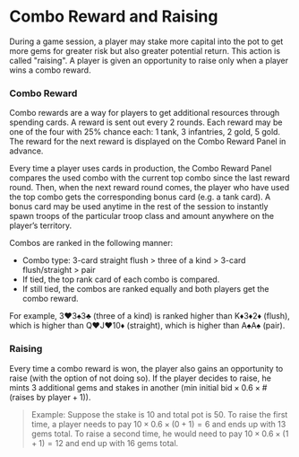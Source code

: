 # Combo Reward and Raising

During a game session, a player may stake more capital into the pot to get more gems for greater risk but also greater potential return. This action is called "raising". A player is given an opportunity to raise only when a player wins a combo reward.

### Combo Reward

Combo rewards are a way for players to get additional resources through spending cards. A reward is sent out every 2 rounds. Each reward may be one of the four with 25\% chance each: 1 tank, 3 infantries, 2 gold, 5 gold. The reward for the next reward is displayed on the Combo Reward Panel in advance.

Every time a player uses cards in production, the Combo Reward Panel compares the used combo with the current top combo since the last reward round. Then, when the next reward round comes, the player who have used the top combo gets the corresponding bonus card (e.g. a tank card). A bonus card may be used anytime in the rest of the session to instantly spawn troops of the particular troop class and amount anywhere on the player’s territory.

Combos are ranked in the following manner:

- Combo type: 3-card straight flush > three of a kind > 3-card flush/straight > pair
- If tied, the top rank card of each combo is compared.
- If still tied, the combos are ranked equally and both players get the combo reward.

For example, 3♥️3♠️3♣️ (three of a kind) is ranked higher than K♦️3♦️2♦️ (flush), which is higher than Q♥️J♥️10♦️ (straight), which is higher than A♠️A♠️ (pair).

### Raising

Every time a combo reward is won, the player also gains an opportunity to raise (with the option of not doing so). If the player decides to raise, he mints 3 additional gems and stakes in another $(\text{min initial bid} \times 0.6 \times \# (\text{raises by player} + 1))$.

> Example: Suppose the stake is 10 and total pot is 50. To raise the first time, a player needs to pay $10\times0.6\times(0+1)=6$ and ends up with 13 gems total. To raise a second time, he would need to pay $10\times0.6\times(1+1)=12$ and end up with 16 gems total.
